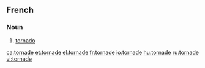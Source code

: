 ==French==
===Noun===
{{fr-noun|f}}
#[[tornado]]

[[ca:tornade]]
[[et:tornade]]
[[el:tornade]]
[[fr:tornade]]
[[io:tornade]]
[[hu:tornade]]
[[ru:tornade]]
[[vi:tornade]]